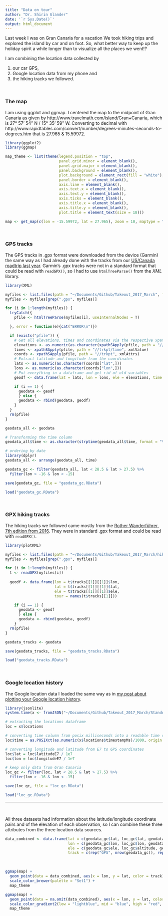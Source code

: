 ```yaml
---
title: "Data on tour"
author: "Dr. Shirin Glander"
date: '`r Sys.Date()`'
output: html_document
---
```


Last week I was on Gran Canaria for a vacation We took hiking trips and explored the island by car and on foot. So, what better way to keep up the holiday spirit a while longer than to visualize all the places we went!? 

I am combining the location data collected by 

1. our car GPS,
2. Google location data from my phone and
3. the hiking tracks we followed.

<br>

### The map

I am using ggplot and ggmap. I centered the map to the midpoint of Gran Canaria as given by http://www.travelmath.com/island/Gran+Canaria, which is 27° 57' 54" N / 15° 35' 59" W. Converting to decimal with http://www.rapidtables.com/convert/number/degrees-minutes-seconds-to-degrees.htm that is 27.965 & 15.59972.

```r
library(ggplot2)
library(ggmap)

map_theme <- list(theme(legend.position = "top",
                        panel.grid.minor = element_blank(),
                        panel.grid.major = element_blank(),
                        panel.background = element_blank(),
                        plot.background = element_rect(fill = "white"),
                        panel.border = element_blank(),
                        axis.line = element_blank(),
                        axis.text.x = element_blank(),
                        axis.text.y = element_blank(),
                        axis.ticks = element_blank(),
                        axis.title.x = element_blank(),
                        axis.title.y = element_blank(),
                        plot.title = element_text(size = 18)))

map <- get_map(c(lon = -15.59972, lat = 27.965), zoom = 10, maptype = "terrain-background", source = "google")
```

<br>

### GPS tracks

The GPS tracks in .gpx format were downloaded from the device (Garmin) the same way as I had already done with the tracks from our [US/Canada roadtrip last year](https://shiring.github.io/maps/gpx/2016/10/16/roadtrip2016). Garmin's .gpx tracks were not in a standard format that could be read with `readGPX()`, so I had to use `htmlTreeParse()` from the *XML* library.

```r
library(XML)

myfiles <- list.files(path = "~/Documents/Github/Takeout_2017_March", full.names = TRUE)
myfiles <- myfiles[grep(".gpx", myfiles)]

for (i in 1:length(myfiles)) {
  tryCatch({
    pfile <- htmlTreeParse(myfiles[i], useInternalNodes = T)

  }, error = function(e){cat("ERROR\n")})

  if (exists("pfile")) {
    # Get all elevations, times and coordinates via the respective xpath
    elevations <- as.numeric(as.character(xpathSApply(pfile, path = "//trkpt/ele", xmlValue)))
    times <- xpathSApply(pfile, path = "//trkpt/time", xmlValue)
    coords <- xpathSApply(pfile, path = "//trkpt", xmlAttrs)
    # Extract latitude and longitude from the coordinates
    lats <- as.numeric(as.character(coords["lat",]))
    lons <- as.numeric(as.character(coords["lon",]))
    # Put everything in a dataframe and get rid of old variables
    geodf <- data.frame(lat = lats, lon = lons, ele = elevations, time = times)

    if (i == 1) {
      geodata <- geodf
      } else {
      geodata <- rbind(geodata, geodf)
    }
  }
  rm(pfile)
}

geodata_all <- geodata

# Transforming the time column
geodata_all$time <- as.character(strptime(geodata_all$time, format = "%Y-%m-%dT%H:%M:%SZ"))

# ordering by date
library(dplyr)
geodata_all <- arrange(geodata_all, time)

geodata_gc <- filter(geodata_all, lat < 28.5 & lat > 27.5) %>%
  filter(lon > -16 & lon < -15)
```

```r
save(geodata_gc, file = "geodata_gc.RData")
```

```r
load("geodata_gc.RData")
```

<br>

### GPX hiking tracks

The hiking tracks we followed came mostly from the [Rother Wanderführer, 7th edition from 2016](https://www.rother.de/rother%20wanderf%FChrer-gran%20canaria-4459.htm). They were in standard .gpx format and could be read with `readGPX()`.

```r
library(plotKML)

myfiles <- list.files(path = "~/Documents/Github/Takeout_2017_March/hiking", full.names = TRUE)
myfiles <- myfiles[grep(".gpx", myfiles)]

for (i in 1:length(myfiles)) {
  t <- readGPX(myfiles[i])
  
  geodf <- data.frame(lon = t$tracks[[1]][[1]]$lon,
                      lat = t$tracks[[1]][[1]]$lat,
                      ele = t$tracks[[1]][[1]]$ele,
                      tour = names(t$tracks[[1]]))

    if (i == 1) {
      geodata <- geodf
      } else {
      geodata <- rbind(geodata, geodf)
    }
  rm(pfile)
}

geodata_tracks <- geodata
```

```r
save(geodata_tracks, file = "geodata_tracks.RData")
```

```r
load("geodata_tracks.RData")
```

<br>

### Google location history

The Google location data I loaded the same way as in [my post about plotting your Google location history](https://shiring.github.io/maps/2016/12/30/Standortverlauf_post).

```r
library(jsonlite)
system.time(x <- fromJSON("~/Documents/Github/Takeout_2017_March/Standortverlauf.json"))
```

```r
# extracting the locations dataframe
loc = x$locations

# converting time column from posix milliseconds into a readable time scale
loc$time = as.POSIXct(as.numeric(x$locations$timestampMs)/1000, origin = "1970-01-01")

# converting longitude and latitude from E7 to GPS coordinates
loc$lat = loc$latitudeE7 / 1e7
loc$lon = loc$longitudeE7 / 1e7

# keep only data from Gran Canaria
loc_gc <- filter(loc, lat < 28.5 & lat > 27.5) %>%
  filter(lon > -16 & lon < -15)
```

```r
save(loc_gc, file = "loc_gc.RData")
```

```r
load("loc_gc.RData")
```

---

<br>

All three datasets had information about the latitude/longitude coordinate pairs and of the elevation of each observation, so I can combine these three attributes from the three location data sources.

```r
data_combined <- data.frame(lat = c(geodata_gc$lat, loc_gc$lat, geodata_tracks$lat),
                            lon = c(geodata_gc$lon, loc_gc$lon, geodata_tracks$lon),
                            ele = c(geodata_gc$ele, loc_gc$altitude, geodata_tracks$ele),
                            track = c(rep("GPS", nrow(geodata_gc)), rep("Google", nrow(loc_gc)), rep("Hiking", nrow(geodata_tracks))))
```

<br>

```r
ggmap(map) + 
  geom_point(data = data_combined, aes(x = lon, y = lat, color = track), alpha = 0.3) +
  scale_color_brewer(palette = "Set1") +
  map_theme
```

```r
ggmap(map) + 
  geom_point(data = na.omit(data_combined), aes(x = lon, y = lat, color = ele)) +
  scale_color_gradient2(low = "lightblue", mid = "blue", high = "red", name = "Elevation") +
  map_theme
```
